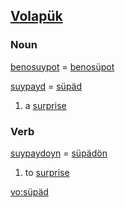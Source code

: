 ==[[Volapük]]==
===Noun===
[[benosuypot]] = [[benosüpot]] 

[[suypayd]] = [[süpäd]] 

# a [[surprise]]

===Verb===
[[suypaydoyn]] = [[süpädön]] 

# to [[surprise]]

[[vo:süpäd]]